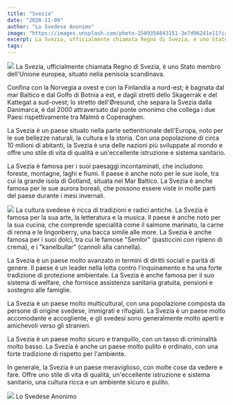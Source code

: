 ```yaml
---
title: "Svezia"
date: "2020-11-09"
author: "Lo Svedese Anonimo"
image: "https://images.unsplash.com/photo-1509356843151-3e7d96241e11?ixlib=rb-4.0.3&ixid=MnwxMjA3fDB8MHxzZWFyY2h8Mnx8c3ZlemlhfGVufDB8fDB8fA%3D%3D&auto=format&fit=crop&w=800&q=60"
excerpt: La Svezia, ufficialmente chiamata Regno di Svezia, è uno Stato membro dell'Unione europea, situato nella penisola scandinava.
tags:
---
```

![](https://images.unsplash.com/photo-1509356843151-3e7d96241e11?ixlib=rb-4.0.3&ixid=MnwxMjA3fDB8MHxzZWFyY2h8Mnx8c3ZlemlhfGVufDB8fDB8fA%3D%3D&auto=format&fit=crop&w=800&q=60)
La Svezia, ufficialmente chiamata Regno di Svezia, è uno Stato membro dell'Unione europea, situato nella penisola scandinava.

Confina con la Norvegia a ovest e con la Finlandia a nord-est; è bagnata dal mar Baltico e dal Golfo di Botnia a est, e dagli stretti dello Skagerrak e del Kattegat a sud-ovest; lo stretto dell'Øresund, che separa la Svezia dalla Danimarca, è dal 2000 attraversato dal ponte omonimo che collega i due Paesi rispettivamente tra Malmö e Copenaghen.


La Svezia è un paese situato nella parte settentrionale dell'Europa, noto per le sue bellezze naturali, la cultura e la storia. Con una popolazione di circa 10 milioni di abitanti, la Svezia è una delle nazioni più sviluppate al mondo e offre uno stile di vita di qualità e un'eccellente istruzione e sistema sanitario.

La Svezia è famosa per i suoi paesaggi incontaminati, che includono foreste, montagne, laghi e fiumi. Il paese è anche noto per le sue isole, tra cui la grande isola di Gotland, situata nel Mar Baltico. La Svezia è anche famosa per le sue aurora boreali, che possono essere viste in molte parti del paese durante i mesi invernali.

![](https://images.unsplash.com/photo-1614587396292-8e7aefcee7f6?ixlib=rb-4.0.3&ixid=MnwxMjA3fDB8MHxzZWFyY2h8MTZ8fHN2ZXppYXxlbnwwfHwwfHw%3D&auto=format&fit=crop&w=800&q=60)
La cultura svedese è ricca di tradizioni e radici antiche. La Svezia è famosa per la sua arte, la letteratura e la musica. Il paese è anche noto per la sua cucina, che comprende specialità come il salmone marinato, la carne di renna e le lingonberry, una bacca simile alle more. La Svezia è anche famosa per i suoi dolci, tra cui le famose "Semlor" (pasticcini con ripieno di crema), e i "kanelbullar" (cannoli alla cannella).

La Svezia è un paese molto avanzato in termini di diritti sociali e parità di genere. Il paese è un leader nella lotta contro l'inquinamento e ha una forte tradizione di protezione ambientale. La Svezia è anche famosa per il suo sistema di welfare, che fornisce assistenza sanitaria gratuita, pensioni e sostegno alle famiglie.

La Svezia è un paese molto multicultural, con una popolazione composta da persone di origine svedese, immigrati e rifugiati. La Svezia è un paese molto accomodante e accogliente, e gli svedesi sono generalmente molto aperti e amichevoli verso gli stranieri.

La Svezia è un paese molto sicuro e tranquillo, con un tasso di criminalità molto basso. La Svezia è anche un paese molto pulito e ordinato, con una forte tradizione di rispetto per l'ambiente.

In generale, la Svezia è un paese meraviglioso, con molte cose da vedere e fare. Offre uno stile di vita di qualità, un'eccellente istruzione e sistema sanitario, una cultura ricca e un ambiente sicuro e pulito.



![](https://images.unsplash.com/photo-1455577380025-4321f1e1dca7?ixlib=rb-4.0.3&ixid=MnwxMjA3fDB8MHxzZWFyY2h8MTR8fHN2ZXppYXxlbnwwfHwwfHw%3D&auto=format&fit=crop&w=800&q=60)
<Signature>
    Lo Svedese Anonimo
</Signature>
